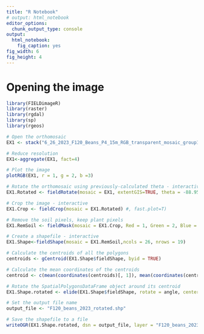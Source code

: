 ---
title: "R Notebook"
# output: html_notebook
editor_options: 
  chunk_output_type: console
output: 
  html_notebook: 
    fig_caption: yes
fig_width: 6 
fig_height: 4 
---

# Opening the image

```{r}
library(FIELDimageR)
library(raster)
library(rgdal)
library(sp)
library(rgeos)
```

```{r}
# Open the orthomosaic
EX1 <- stack("6_26_2023_F120_Beans_P4_15m_RGB_transparent_mosaic_group1.tif")

# Reduce resolution
EX1<-aggregate(EX1, fact=4)

# Plot the image
plotRGB(EX1, r = 1, g = 2, b =3)
```

```{r}
# Rotate the orthomosaic using previously-calculated theta - interactive
EX1.Rotated <- fieldRotate(mosaic = EX1, extentGIS=TRUE, theta = -88.955)
```

```{r, fig.align = "left"}
# Crop the image - interactive
EX1.Crop <- fieldCrop(mosaic = EX1.Rotated) #, fast.plot=T)
```

```{r}
# Remove the soil pixels, keep plant pixels
EX1.RemSoil <- fieldMask(mosaic = EX1.Crop, Red = 1, Green = 2, Blue = 3, index = "HUE")
```

```{r}
# Create a shapefile - interactive
EX1.Shape<-fieldShape(mosaic = EX1.RemSoil,ncols = 26, nrows = 19)
```

```{r}
# Calculate the centroids of all the polygons
centroids <- gCentroid(EX1.Shape$fieldShape, byid = TRUE)

# Calculate the mean coordinates of the centroids
centroid <- c(mean(coordinates(centroids)[, 1]), mean(coordinates(centroids)[, 2]))

# Rotate the SpatialPolygonsDataFrame object around its centroid
EX1.Shape.rotated <- elide(EX1.Shape$fieldShape, rotate = angle, center = centroid)

# Set the output file name
output_file <- "F120_beans_2023_rotated.shp"

# Save the shapefile to a file
writeOGR(EX1.Shape.rotated, dsn = output_file, layer = "F120_beans_2023_rotated", driver = "ESRI Shapefile")
```